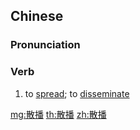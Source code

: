 ==Chinese==
{{zh-forms}}

===Pronunciation===
{{zh-pron
|m=sàn播
|c=saan3 bo3
|mn=qz,xm,zz:sàn-pò͘
|cat=v
}}

===Verb===
{{zh-verb}}

# to [[spread]]; to [[disseminate]]

[[mg:散播]]
[[th:散播]]
[[zh:散播]]